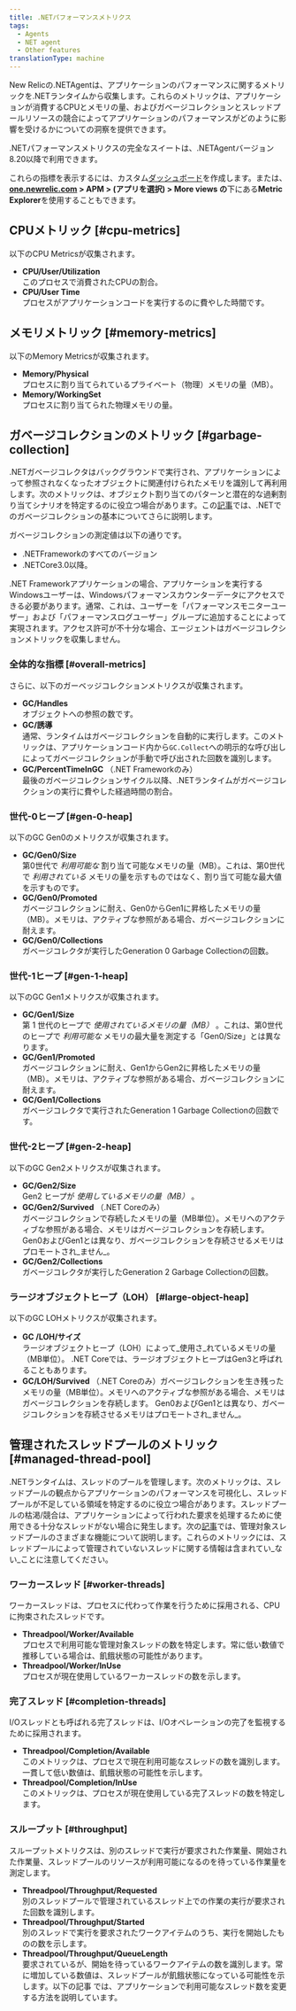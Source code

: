 ```yaml
---
title: .NETパフォーマンスメトリクス
tags:
  - Agents
  - NET agent
  - Other features
translationType: machine
---
```


New Relicの.NETAgentは、アプリケーションのパフォーマンスに関するメトリックを.NETランタイムから収集します。これらのメトリックは、アプリケーションが消費するCPUとメモリの量、およびガベージコレクションとスレッドプールリソースの競合によってアプリケーションのパフォーマンスがどのように影響を受けるかについての洞察を提供できます。

.NETパフォーマンスメトリクスの完全なスイートは、.NETAgentバージョン8.20以降で利用できます。

これらの指標を表示するには、カスタム[ダッシュボード](/docs/query-your-data/explore-query-data/dashboards/introduction-new-relic-one-dashboards)を作成します。または、 **[one.newrelic.com](https://one.newrelic.com/all-capabilities) > APM > (アプリを選択) > More views の**下にある**Metric Explorer**を使用することもできます。

## CPUメトリック [#cpu-metrics]

以下のCPU Metricsが収集されます。

* **CPU/User/Utilization**  
  このプロセスで消費されたCPUの割合。
* **CPU/User Time**  
  プロセスがアプリケーションコードを実行するのに費やした時間です。

## メモリメトリック [#memory-metrics]

以下のMemory Metricsが収集されます。

* **Memory/Physical**  
  プロセスに割り当てられているプライベート（物理）メモリの量（MB）。
* **Memory/WorkingSet**  
  プロセスに割り当てられた物理メモリの量。

## ガベージコレクションのメトリック [#garbage-collection]

.NETガベージコレクタはバックグラウンドで実行され、アプリケーションによって参照されなくなったオブジェクトに関連付けられたメモリを識別して再利用します。次のメトリックは、オブジェクト割り当てのパターンと潜在的な過剰割り当てシナリオを特定するのに役立つ場合があります。この[記事](https://docs.microsoft.com/en-us/dotnet/standard/garbage-collection/fundamentals)では、.NETでのガベージコレクションの基本についてさらに説明します。

<Callout variant="tip">
  ガベージコレクションの測定値は以下の通りです。

  * .NETFrameworkのすべてのバージョン
  * .NETCore3.0以降。
</Callout>

<Callout variant="important">
  .NET Frameworkアプリケーションの場合、アプリケーションを実行するWindowsユーザーは、Windowsパフォーマンスカウンターデータにアクセスできる必要があります。通常、これは、ユーザーを「パフォーマンスモニターユーザー」および「パフォーマンスログユーザー」グループに追加することによって実現されます。アクセス許可が不十分な場合、エージェントはガベージコレクションメトリックを収集しません。
</Callout>

### 全体的な指標 [#overall-metrics]

さらに、以下のガーベッジコレクションメトリクスが収集されます。

* **GC/Handles**  
  オブジェクトへの参照の数です。
* **GC/誘導**  
  通常、ランタイムはガベージコレクションを自動的に実行します。このメトリックは、アプリケーションコード内から`GC.Collect`への明示的な呼び出しによってガベージコレクションが手動で呼び出された回数を識別します。
* **GC/PercentTimeInGC** （.NET Frameworkのみ）  
  最後のガベージコレクションサイクル以降、.NETランタイムがガベージコレクションの実行に費やした経過時間の割合。

### 世代-0ヒープ [#gen-0-heap]

以下のGC Gen0のメトリクスが収集されます。

* **GC/Gen0/Size**  
  第0世代で _利用可能な_ 割り当て可能なメモリの量（MB）。これは、第0世代で _利用されている_ メモリの量を示すものではなく、割り当て可能な最大値を示すものです。
* **GC/Gen0/Promoted**  
  ガベージコレクションに耐え、Gen0からGen1に昇格したメモリの量（MB）。メモリは、アクティブな参照がある場合、ガベージコレクションに耐えます。
* **GC/Gen0/Collections**  
  ガベージコレクタが実行したGeneration 0 Garbage Collectionの回数。

### 世代-1ヒープ [#gen-1-heap]

以下のGC Gen1メトリクスが収集されます。

* **GC/Gen1/Size**  
  第 1 世代のヒープで _使用されているメモリの量（MB）_ 。これは、第0世代のヒープで _利用可能な_ メモリの最大量を測定する「Gen0/Size」とは異なります。
* **GC/Gen1/Promoted**  
  ガベージコレクションに耐え、Gen1からGen2に昇格したメモリの量（MB）。メモリは、アクティブな参照がある場合、ガベージコレクションに耐えます。
* **GC/Gen1/Collections**  
  ガベージコレクタで実行されたGeneration 1 Garbage Collectionの回数です。

### 世代-2ヒープ [#gen-2-heap]

以下のGC Gen2メトリクスが収集されます。

* **GC/Gen2/Size**  
  Gen2 ヒープが _使用しているメモリの量（MB）_ 。
* **GC/Gen2/Survived** （.NET Coreのみ）  
  ガベージコレクションで存続したメモリの量（MB単位）。メモリへのアクティブな参照がある場合、メモリはガベージコレクションを存続します。 Gen0およびGen1とは異なり、ガベージコレクションを存続させるメモリはプロモートされ_ません_。
* **GC/Gen2/Collections**  
  ガベージコレクタが実行したGeneration 2 Garbage Collectionの回数。

### ラージオブジェクトヒープ（LOH） [#large-object-heap]

以下のGC LOHメトリクスが収集されます。

* **GC /LOH/サイズ**  
  ラージオブジェクトヒープ（LOH）によって_使用さ_れているメモリの量（MB単位）。 .NET Coreでは、ラージオブジェクトヒープはGen3と呼ばれることもあります。
* **GC/LOH/Survived** （.NET Coreのみ）ガベージコレクションを生き残ったメモリの量（MB単位）。メモリへのアクティブな参照がある場合、メモリはガベージコレクションを存続します。 Gen0およびGen1とは異なり、ガベージコレクションを存続させるメモリはプロモートされ_ません_。

## 管理されたスレッドプールのメトリック [#managed-thread-pool]

.NETランタイムは、スレッドのプールを管理します。次のメトリックは、スレッドプールの観点からアプリケーションのパフォーマンスを可視化し、スレッドプールが不足している領域を特定するのに役立つ場合があります。スレッドプールの枯渇/競合は、アプリケーションによって行われた要求を処理するために使用できる十分なスレッドがない場合に発生します。次の[記事](https://docs.microsoft.com/en-us/dotnet/standard/threading/the-managed-thread-pool)では、管理対象スレッドプールのさまざまな機能について説明します。これらのメトリックには、スレッドプールによって管理されていないスレッドに関する情報は含まれてい_ない_ことに注意してください。

### ワーカースレッド [#worker-threads]

ワーカースレッドは、プロセスに代わって作業を行うために採用される、CPUに拘束されたスレッドです。

* **Threadpool/Worker/Available**  
  プロセスで利用可能な管理対象スレッドの数を特定します。常に低い数値で推移している場合は、飢餓状態の可能性があります。
* **Threadpool/Worker/InUse**  
  プロセスが現在使用しているワーカースレッドの数を示します。

### 完了スレッド [#completion-threads]

I/Oスレッドとも呼ばれる完了スレッドは、I/Oオペレーションの完了を監視するために採用されます。

* **Threadpool/Completion/Available**  
  このメトリックは、プロセスで現在利用可能なスレッドの数を識別します。一貫して低い数値は、飢餓状態の可能性を示します。
* **Threadpool/Completion/InUse**  
  このメトリックは、プロセスが現在使用している完了スレッドの数を特定します。

### スループット [#throughput]

スループットメトリクスは、別のスレッドで実行が要求された作業量、開始された作業量、スレッドプールのリソースが利用可能になるのを待っている作業量を測定します。

* **Threadpool/Throughput/Requested**  
  別のスレッドプールで管理されているスレッド上での作業の実行が要求された回数を識別します。
* **Threadpool/Throughput/Started**  
  別のスレッドで実行を要求されたワークアイテムのうち、実行を開始したものの数を示します。
* **Threadpool/Throughput/QueueLength**  
  要求されているが、開始を待っているワークアイテムの数を識別します。常に増加している数値は、スレッドプールが飢餓状態になっている可能性を示します。以下の記事 [](https://docs.microsoft.com/en-us/dotnet/api/system.threading.threadpool.setmaxthreads)では、アプリケーションで利用可能なスレッド数を変更する方法を説明しています。